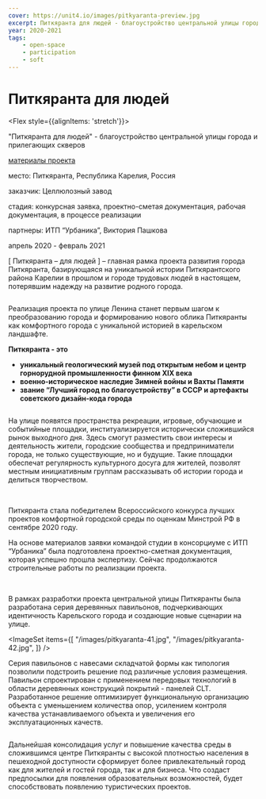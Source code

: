```yaml
---
cover: https://unit4.io/images/pitkyaranta-preview.jpg
excerpt: Питкяранта для людей - благоустройство центральной улицы города и прилегающих скверов
year: 2020-2021
tags:
    - open-space
    - participation
    - soft
---
```

# Питкяранта для людей

<Flex style={{alignItems: 'stretch'}}>
<Flex col>

"Питкяранта для людей" - благоустройство центральной улицы города и прилегающих скверов

<p style={{flex: '0 1 auto'}}>

[материалы проекта](https://disk.yandex.ru/i/v7-ZaYrT3IFQvQ)
</p>
</Flex>

<div>
<p><BlackHighlight>место:</BlackHighlight> Питкяранта, Республика Карелия, Россия</p>

<p><BlackHighlight>заказчик:</BlackHighlight> Целлюлозный завод</p>

<p><BlackHighlight>стадия:</BlackHighlight> конкурсная заявка, проектно-сметая документация, рабочая документация, в процессе реализации</p>

<p><BlackHighlight>партнеры:</BlackHighlight> ИТП “Урбаника”, Виктория Пашкова</p>

апрель 2020 - февраль 2021
</div>
</Flex>


[ Питкяранта – для людей ] – главная рамка проекта развития города Питкяранта, базирующаяся на уникальной истории Питкярантского района Карелии в прошлом и городе трудовых людей в настоящем, потерявшим надежду на развитие родного города. 

<Image src="/images/pitkyaranta-preview.jpg" alt="" /> 

 
Реализация проекта по улице Ленина станет первым шагом к преобразованию города и формированию нового облика Питкяранты как комфортного города с уникальной историей в карельском ландшафте.


**Питкяранта - это** 

- **уникальный геологический музей под открытым небом и центр горнорудной промышленности финном XIX века**
- **военно-историческое наследие Зимней войны и Вахты Памяти**
- **звание “Лучший город по благоустройству” в СССР и артефакты советского дизайн-кода города**

<WideBlock>
<Image src="/images/pitkyaranta-1.jpg" alt="" />
</WideBlock>

На улице появятся пространства рекреации, игровые, обучающие и событийные площадки, институализируется исторически сложившийся рынок выходного дня. Здесь смогут разместить свои интересы и деятельность жители, городские сообщества и предприниматели города, не только существующие, но и будущие. Такие площадки обеспечат регулярность культурного досуга для жителей, позволят местным инициативным группам рассказывать об истории города и делиться творчеством. 

<Carousel> 
    <Image src="/images/pitkyaranta-21.jpg" alt="" />
    <Image src="/images/pitkyaranta-22.jpg" alt="" />
</Carousel>

Питкяранта стала победителем Всероссийского конкурса лучших проектов комфортной городской среды по оценкам Минстрой РФ в сентябре 2020 году.
 
На основе материалов заявки командой студии в консорциуме с ИТП “Урбаника” была подготовлена проектно-сметная документация, которая успешно прошла экспертизу.
Сейчас продолжаются строительные работы по реализации проекта.

<Carousel>
    <Image src="/images/pitkyaranta-31.jpg" alt="" />
    <Image src="/images/pitkyaranta-32.jpg" alt="" />
</Carousel>

В рамках разработки проекта центральной улицы Питкяранты была разработана
серия деревянных павильонов, подчеркивающих идентичность Карельского города и создающие новые сценарии на улице. 

<ImageSet
    items={[
        "/images/pitkyaranta-41.jpg",
        "/images/pitkyaranta-42.jpg",
    ]}
/>

Серия павильонов с навесами складчатой формы как типология позволили подстроить решение под различные условия размещения. Павильон спроектирован с применением передовых технологий в области деревянных конструкций покрытий - панелей CLT. Разработанное решение оптимизирует функциональную организацию объекта с уменьшением количества опор, усилением контроля качества устанавливаемого объекта и увеличения его эксплуатационных качеств.

<WideBlock>
    <Image src="/images/pitkyaranta-5.jpg" alt="" />
</WideBlock>

Дальнейшая консолидация услуг и повышение качества среды в сложившимся центре Питкяранты с высокой плотностью населения в пешеходной доступности сформирует более привлекательный город как для жителей и гостей города, так и для бизнеса. Что создаст предпосылки для появления образовательных возможностей, будет способствовать появлению туристических проектов.
